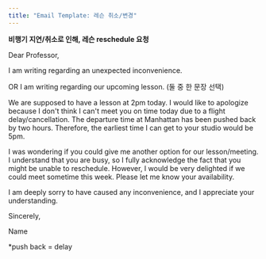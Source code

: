 ```yaml
---
title: "Email Template: 레슨 취소/변경"
---
```


**비행기 지연/취소로 인해, 레슨 reschedule 요청**

Dear Professor,

I am writing regarding an unexpected inconvenience.

OR I am writing regarding our upcoming lesson. (둘 중 한 문장 선택)

We are supposed to have a lesson at 2pm today. I would like to apologize because I don't think I can't meet you on time today due to a flight delay/cancellation. The departure time at Manhattan has been pushed back by two hours. Therefore, the earliest time I can get to your studio would be 5pm.

I was wondering if you could give me another option for our lesson/meeting. I understand that you are busy, so I fully acknowledge the fact that you might be unable to reschedule. However, I would be very delighted if we could meet sometime this week. Please let me know your availability.

I am deeply sorry to have caused any inconvenience, and I appreciate your understanding.

Sincerely,

Name

\*push back = delay
